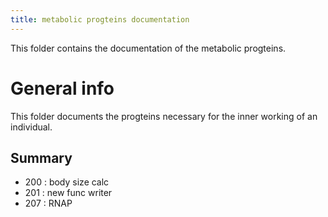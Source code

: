 ```yaml
---
title: metabolic progteins documentation
---
```


This folder contains the documentation of the metabolic progteins.


# General info

This folder documents the progteins necessary for the inner working of an individual.

## Summary

* 200 : body size calc
* 201 : new func writer
* 207 : RNAP
